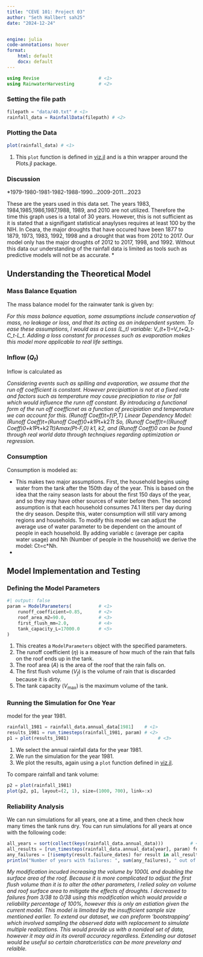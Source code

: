 ```yaml
---
title: "CEVE 101: Project 03"
author: "Seth Hallbert sah25"
date: "2024-12-24"


engine: julia
code-annotations: hover
format:
    html: default
    docx: default
---
```




```julia
using Revise                      # <1>
using RainwaterHarvesting         # <2>
```



### Setting the file path



```julia
filepath = "data/40.txt" # <1>   
rainfall_data = RainfallData(filepath) # <2>
```


### Plotting the Data



```julia
plot(rainfall_data) # <1>
```

1. This `plot` function is defined in [viz.jl](./RainwaterHarvesting/src/viz.jl) and is a thin wrapper around the Plots.jl package.

### Discussion

*1979-1980-1981-1982-1988-1990...2009-2011...2023

These are the years used in this data set. The years 1983, 1984,1985,1986,1987,1988, 1989, and 2010 are not utilized. Therefore the time this graph uses is a total of 30 years. However, this is not sufficient as it is stated that a signifigant statistical anaylyses requires at least 100 by the NIH. In Ceara, the major droughts that have occured have been 1877 to 1879, 1973, 1983, 1992, 1998 and a drought that was from 2012 to 2017. Our model only has the major droughts of 2012 to 2017, 1998, and 1992. Without this data our understanding of the rainfall data is limited as tools such as predictive models will not be as accurate. *

## Understanding the Theoretical Model



### Mass Balance Equation

The mass balance model for the rainwater tank is given by:

*For this mass balance equation, some assumptions include conservation of mass, no leakage or loss, and that its acting as an independent system. To ease these assumptions, I would ass a Loss (L_t) variable: V_(t+1)=V_t+Q_t-C_t-L_t. Adding a loss constant for processes such as evaporation makes this model more applicable to real life settings. *

### Inflow ($Q_t$)

Inflow is calculated as

*Considering events such as spilling and evaporation, we assume that the run off coefficient is constant. However precipiattion is not at a fixed rate and factors such as temperature may cause precipiation to rise or fall which would influence the runn off constant. By introducing a functional form of the run off coefficnet as a function of precipiation and temperature we can account for this. (Runoff Coeff)t=f(P,T)
Linear Dependency Model: (Runoff Coeff)t=(Runoff Coeff)0+k1*Pt+k2*Tt
So, (Runoff Coeff)t=((Runoff Coeff)0+k1*Pt+k2*Tt)*A*max(Pt-F,0)
k1, k2, and (Runoff Coeff)0 can be found through real world data through technqiues regarding optimization or regression. *

### Consumption

Consumption is modeled as:

*
This makes two major assumptions.
First, the household begins using water from the tank after the 150th day of the year.
This is based on the idea that the rainy season lasts for about the first 150 days of the year, and so they may have other sources of water before then.
The second assumption is that each household consumes 74.1 liters per day during the dry season. Despite this, water consumption will still vary among regions and households. 
To modify this model we can adjust the average use of water parameter to be dependent on the amount of people in each household. By adding variable c (average per capita water usage) and Nh (Number of people in the household) we derive the model: Ct=c*Nh.  
*

## Model Implementation and Testing

### Defining the Model Parameters



```julia
#| output: false
param = ModelParameters(          # <1>
    runoff_coefficient=0.85,      # <2>
    roof_area_m2=90.0,            # <3>
    first_flush_mm=2.0,           # <4>
    tank_capacity_L=17000.0       # <5>
)
```

1. This creates a `ModelParameters` object with the specified parameters.
2. The runoff coefficient ($\eta$) is a measure of how much of the rain that falls on the roof ends up in the tank.
3. The roof area ($A$) is the area of the roof that the rain falls on.
4. The first flush volume ($V_f$) is the volume of rain that is discarded because it is dirty.
5. The tank capacity ($V_\text{max}$) is the maximum volume of the tank.

### Running the Simulation for One Year

 model for the year 1981.

```julia
rainfall_1981 = rainfall_data.annual_data[1981]    # <1>
results_1981 = run_timesteps(rainfall_1981, param) # <2>
p1 = plot(results_1981)                                 # <3>
```

1. We select the annual rainfall data for the year 1981.
2. We run the simulation for the year 1981.
3. We plot the results, again using a `plot` function defined in [viz.jl](./RainwaterHarvesting/src/viz.jl).

To compare rainfall and tank volume:

```julia
p2 = plot(rainfall_1981)
plot(p2, p1, layout=(2, 1), size=(1000, 700), link=:x)
```



### Reliability Analysis

We can run simulations for all years, one at a time, and then check how many times the tank runs dry.
You can run simulations for all years at once with the following code:

```julia
all_years = sort(collect(keys(rainfall_data.annual_data)))          # <1>
all_results = [run_timesteps(rainfall_data.annual_data[year], param) for year in all_years]   # <2>
any_failures = [!isempty(result.failure_dates) for result in all_results]  # <3>
println("Number of years with failures: ", sum(any_failures), " out of ", length(all_years))  # <4>
```



*My modification incuded increasing the volume by 1000L and doubling the surface area of the roof. Because it is more complicated to adjust the first flush volume than it is to alter the other parameters, I relied soley on volume and roof surface area to mitigate the effects of droughts. I decreased to failures from 3/38 to 0/38 using this modification which would provide a reliability percentage of 100%, however this is only an estiation given the current model. This model is limoited by the insufficient sample size mentioned earlier. To extend our dataset, we can preform 'bootstrapping' which involved sampling the observed data with replacement to simulate multiple realizations. This would provide us with a nonideal set of data, however it may aid in its overall accuracy regardless. Extending our dataset would be useful so certain charatceristics can be more prevelany and relaible. *